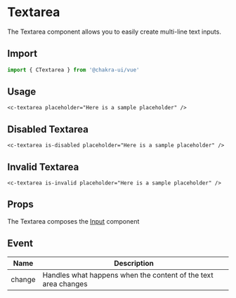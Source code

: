 
<SEO
  title="Textarea"
  description="The Textarea component allows you to easily create multi-line text inputs."
/>

# Textarea

The Textarea component allows you to easily create multi-line text inputs.

## Import

```js
import { CTextarea } from '@chakra-ui/vue'
```

## Usage

```vue live=true
<c-textarea placeholder="Here is a sample placeholder" />
```

## Disabled Textarea

```vue live=true
<c-textarea is-disabled placeholder="Here is a sample placeholder" />
```

## Invalid Textarea

```vue live=true
<c-textarea is-invalid placeholder="Here is a sample placeholder" />
```

## Props

The Textarea composes the [Input](/input) component

## Event

| Name   | Description                                                    |
| ------ | -------------------------------------------------------------- |
| change | Handles what happens when the content of the text area changes |
